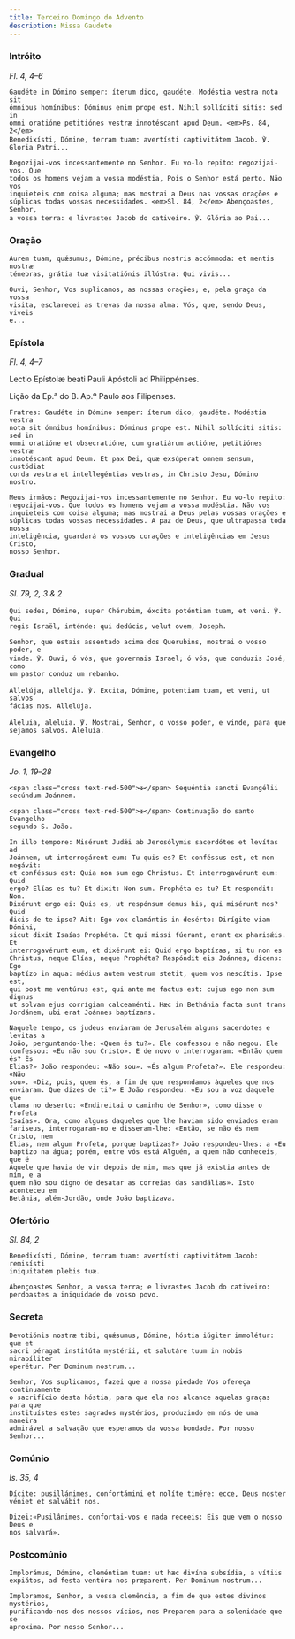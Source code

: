 ```yaml
---
title: Terceiro Domingo do Advento
description: Missa Gaudete
---
```


### Intróito

<em>Fl. 4, 4–6</em>

<div class="side-by-side not-content">

    Gaudéte in Dómino semper: íterum dico, gaudéte. Modéstia vestra nota sit
    ómnibus homínibus: Dóminus enim prope est. Nihil sollíciti sitis: sed in
    omni oratióne petitiónes vestræ innotéscant apud Deum. <em>Ps. 84, 2</em>
    Benedixísti, Dómine, terram tuam: avertísti captivitátem Jacob. ℣. Gloria Patri...

    Regozijai-vos incessantemente no Senhor. Eu vo-lo repito: regozijai-vos. Que
    todos os homens vejam a vossa modéstia, Pois o Senhor está perto. Não vos
    inquieteis com coisa alguma; mas mostrai a Deus nas vossas orações e
    súplicas todas vossas necessidades. <em>Sl. 84, 2</em> Abençoastes, Senhor,
    a vossa terra: e livrastes Jacob do cativeiro. ℣. Glória ao Pai...

</div>

### Oração

<div class="side-by-side not-content">

    Aurem tuam, quǽsumus, Dómine, précibus nostris accómmoda: et mentis nostræ
    ténebras, grátia tuæ visitatiónis illústra: Qui vivis...

    Ouvi, Senhor, Vos suplicamos, as nossas orações; e, pela graça da vossa
    visita, esclarecei as trevas da nossa alma: Vós, que, sendo Deus, viveis
    e...

</div>

### Epístola

<em>Fl. 4, 4–7</em>

<div class="side-by-side not-content">

Lectio Epístolæ beati Pauli Apóstoli ad Philippénses.

Lição da Ep.ª do B. Ap.º Paulo aos Filipenses.

    Fratres: Gaudéte in Dómino semper: íterum dico, gaudéte. Modéstia vestra
    nota sit ómnibus homínibus: Dóminus prope est. Nihil sollíciti sitis: sed in
    omni oratióne et obsecratióne, cum gratiárum actióne, petitiónes vestræ
    innotéscant apud Deum. Et pax Dei, quæ exsúperat omnem sensum, custódiat
    corda vestra et intellegéntias vestras, in Christo Jesu, Dómino nostro.

    Meus irmãos: Regozijai-vos incessantemente no Senhor. Eu vo-lo repito:
    regozijai-vos. Que todos os homens vejam a vossa modéstia. Não vos
    inquieteis com coisa alguma; mas mostrai a Deus pelas vossas orações e
    súplicas todas vossas necessidades. A paz de Deus, que ultrapassa toda nossa
    inteligência, guardará os vossos corações e inteligências em Jesus Cristo,
    nosso Senhor.

</div>

### Gradual

<em>Sl. 79, 2, 3 & 2</em>

<div class="side-by-side not-content">

    Qui sedes, Dómine, super Chérubim, éxcita poténtiam tuam, et veni. ℣. Qui
    regis Israël, inténde: qui dedúcis, velut ovem, Joseph.

    Senhor, que estais assentado acima dos Querubins, mostrai o vosso poder, e
    vinde. ℣. Ouvi, ó vós, que governais Israel; ó vós, que conduzis José, como
    um pastor conduz um rebanho.

    Allelúja, allelúja. ℣. Excita, Dómine, potentiam tuam, et veni, ut salvos
    fácias nos. Allelúja.

    Aleluia, aleluia. ℣. Mostrai, Senhor, o vosso poder, e vinde, para que
    sejamos salvos. Aleluia.

</div>

### Evangelho

<em>Jo. 1, 19–28</em>

<div class="side-by-side not-content">

    <span class="cross text-red-500">✠</span> Sequéntia sancti Evangélii
    secúndum Joánnem.

    <span class="cross text-red-500">✠</span> Continuação do santo Evangelho
    segundo S. João.

    In illo tempore: Misérunt Judǽi ab Jerosólymis sacerdótes et levítas ad
    Joánnem, ut interrogárent eum: Tu quis es? Et conféssus est, et non negávit:
    et conféssus est: Quia non sum ego Christus. Et interrogavérunt eum: Quid
    ergo? Elías es tu? Et dixit: Non sum. Prophéta es tu? Et respondit: Non.
    Dixérunt ergo ei: Quis es, ut respónsum demus his, qui misérunt nos? Quid
    dicis de te ipso? Ait: Ego vox clamántis in desérto: Dirígite viam Dómini,
    sicut dixit Isaías Prophéta. Et qui missi fúerant, erant ex pharisǽis. Et
    interrogavérunt eum, et dixérunt ei: Quid ergo baptízas, si tu non es
    Christus, neque Elías, neque Prophéta? Respóndit eis Joánnes, dicens: Ego
    baptízo in aqua: médius autem vestrum stetit, quem vos nescítis. Ipse est,
    qui post me ventúrus est, qui ante me factus est: cujus ego non sum dignus
    ut solvam ejus corrígiam calceaménti. Hæc in Bethánia facta sunt trans
    Jordánem, ubi erat Joánnes baptízans.

    Naquele tempo, os judeus enviaram de Jerusalém alguns sacerdotes e levitas a
    João, perguntando-lhe: «Quem és tu?». Ele confessou e não negou. Ele
    confessou: «Eu não sou Cristo». E de novo o interrogaram: «Então quem és? És
    Elias?» João respondeu: «Não sou». «És algum Profeta?». Ele respondeu: «Não
    sou». «Diz, pois, quem és, a fim de que respondamos àqueles que nos
    enviaram. Que dizes de ti?» E João respondeu: «Eu sou a voz daquele que
    clama no deserto: «Endireitai o caminho de Senhor», como disse o Profeta
    Isaías». Ora, como alguns daqueles que lhe haviam sido enviados eram
    fariseus, interrogaram-no e disseram-lhe: «Então, se não és nem Cristo, nem
    Elias, nem algum Profeta, porque baptizas?» João respondeu-lhes: a «Eu
    baptizo na água; porém, entre vós está Alguém, a quem não conheceis, que é
    Aquele que havia de vir depois de mim, mas que já existia antes de mim, e a
    quem não sou digno de desatar as correias das sandálias». Isto aconteceu em
    Betânia, além-Jordão, onde João baptizava.

</div>

### Ofertório

<em>Sl. 84, 2</em>

<div class="side-by-side not-content">

    Benedixísti, Dómine, terram tuam: avertísti captivitátem Jacob: remisísti
    iniquitatem plebis tuæ.

    Abençoastes Senhor, a vossa terra; e livrastes Jacob do cativeiro:
    perdoastes a iniquidade do vosso povo.

</div>

### Secreta

<div class="side-by-side not-content">

    Devotiónis nostræ tibi, quǽsumus, Dómine, hóstia iúgiter immolétur: quæ et
    sacri péragat institúta mystérii, et salutáre tuum in nobis mirabíliter
    operétur. Per Dominum nostrum...

    Senhor, Vos suplicamos, fazei que a nossa piedade Vos ofereça continuamente
    o sacrifício desta hóstia, para que ela nos alcance aquelas graças para que
    instituístes estes sagrados mystérios, produzindo em nós de uma maneira
    admirável a salvação que esperamos da vossa bondade. Por nosso Senhor...

</div>

### Comúnio

<em>Is. 35, 4</em>

<div class="side-by-side not-content">

    Dícite: pusillánimes, confortámini et nolíte timére: ecce, Deus noster
    véniet et salvábit nos.

    Dizei:«Pusilânimes, confortai-vos e nada receeis: Eis que vem o nosso Deus e
    nos salvará».

</div>

### Postcomúnio

<div class="side-by-side not-content">

    Implorámus, Dómine, cleméntiam tuam: ut hæc divína subsídia, a vítiis
    expiátos, ad festa ventúra nos præparent. Per Dominum nostrum...

    Imploramos, Senhor, a vossa clemência, a fim de que estes divinos mystérios,
    purificando-nos dos nossos vícios, nos Preparem para a solenidade que se
    aproxima. Por nosso Senhor...

</div>
